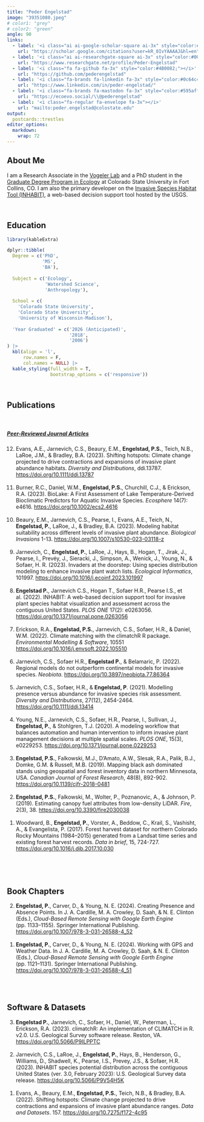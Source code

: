```yaml
---
title: "Peder Engelstad"
image: "39351080.jpeg"
# color1: "grey"
# color2: "green"
angle: 90
links:
  - label: '<i class="ai ai-google-scholar-square ai-3x" style="color:#4387f6"></i>'
    url: "https://scholar.google.com/citations?user=kR_0IvYAAAAJ&hl=en"
  - label: '<i class="ai ai-researchgate-square ai-3x" style="color:#00a39e"></i>'
    url: "https://www.researchgate.net/profile/Peder-Engelstad"
  - label: '<i class="fa fa-github fa-3x" style="color:#4B0082;"></i>'
    url: "https://github.com/pederengelstad"
  - label: '<i class="fa-brands fa-linkedin fa-3x" style="color:#0c64c4"></i>'
    url: "https://www.linkedin.com/in/peder-engelstad/"
  - label: '<i class="fa-brands fa-mastodon fa-3x" style="color:#595aff"></i>'
    url: "https://ecoevo.social/\\@pederengelstad"
  - label: '<i class="fa-regular fa-envelope fa-3x"></i>'
    url: "mailto:peder.engelstad@colostate.edu"
output:
  postcards::trestles
editor_options: 
  markdown: 
    wrap: 72
---
```


<script src="https://kit.fontawesome.com/cf9d584ea2.js" crossorigin="anonymous"></script>
<link rel="stylesheet" href="https://cdn.jsdelivr.net/gh/jpswalsh/academicons@1/css/academicons.min.css">

## About Me

I am a Research Associate in the <a href="https://www.vogelerlab.com/" target="_blank">Vogeler Lab</a> and a PhD student in the <a href="https://ecology.colostate.edu/" target="_blank">Graduate Degree Program in Ecology</a> at Colorado State University in Fort Collins, CO. I am also the primary developer on the <a href="https://gis.usgs.gov/inhabit" target="_blank"> Invasive Species Habitat Tool (INHABIT)</a>, a web-based decision support tool hosted by the USGS.


$~$

## Education

<style>
td, th {
   border: none!important;
}
</style>

```r
library(kableExtra)

dplyr::tibble(
  Degree = c('PhD', 
             'MS', 
             'BA'),
  
  Subject = c('Ecology', 
              'Watershed Science', 
              'Anthropology'),
  
  School = c(
    'Colorado State University',
    'Colorado State University',
    'University of Wisconsin-Madison'),
  
  'Year Graduated' = c('2026 (Anticipated)',
                       '2018',
                       '2006')
) |>
  kbl(align = 'l',
      row.names = F,
      col.names = NULL) |>
  kable_styling(full_width = T,
                bootstrap_options = c('responsive'))
```

$~$

## Publications


<!-- ##### <u>In Review</u> -->

<br>

##### <u>Peer-Reviewed Journal Articles</u>

<ol reversed>
  <li>
Evans, A.E., Jarnevich, C.S., Beaury, E.M., **Engelstad, P.S.**, Teich, N.B., LaRoe, J.M., & Bradley, B.A. (2023). Shifting hotspots: Climate change projected to drive contractions and expansions of invasive plant abundance habitats. *Diversity and Distributions*, ddi.13787. <a href="https://doi.org/10.1111/ddi.13787" target="_blank">https://doi.org/10.1111/ddi.13787</a>
  </li>
<br>
  <li>
Burner, R.C., Daniel, W.M., **Engelstad, P.S.**, Churchill, C.J., & Erickson, R.A. (2023). BioLake: A First Assessment of Lake Temperature-Derived Bioclimatic Predictors for Aquatic Invasive Species. *Ecosphere* 14(7): e4616. <a href="https://doi.org/10.1002/ecs2.4616" target="_blank">https://doi.org/10.1002/ecs2.4616</a>
  </li>
<br>
  <li>
Beaury, E.M., Jarnevich, C.S., Pearse, I., Evans, A.E., Teich, N., **Engelstad, P.**, LaRoe, J., & Bradley, B.A. (2023). Modeling habitat suitability across different levels of invasive plant abundance. *Biological Invasions* 1-13. <a href="https://doi.org/10.1007/s10530-023-03118-z" target="_blank">https://doi.org/10.1007/s10530-023-03118-z</a>
  </li>
<br>
  <li>
Jarnevich, C., **Engelstad, P.**, LaRoe, J., Hays, B., Hogan, T., Jirak, J., Pearse, I., Prevéy, J., Sieracki, J., Simpson, A., Wenick, J., Young, N., & Sofaer, H. R. (2023). Invaders at the doorstep: Using species distribution modeling to enhance invasive plant watch lists. *Ecological Informatics*, 101997. <a href="https://doi.org/10.1016/j.ecoinf.2023.101997" target="_blank">https://doi.org/10.1016/j.ecoinf.2023.101997</a>
  </li>
<br>
  <li>
**Engelstad P.**, Jarnevich C.S., Hogan T., Sofaer H.R., Pearse I.S., et al. (2022). INHABIT: A web-based decision support tool for invasive plant species habitat visualization and assessment across the contiguous United States. *PLOS ONE* 17(2): e0263056.
<a href="https://doi.org/10.1371/journal.pone.0263056" target="_blank">https://doi.org/10.1371/journal.pone.0263056</a>
  </li>
<br>
  <li>
Erickson, R.A., **Engelstad, P.S.**, Jarnevich, C.S., Sofaer, H.R., & Daniel, W.M. (2022). Climate matching with the climatchR R package. *Environmental Modelling & Software*, 10551 <a href="https://doi.org/10.1016/j.envsoft.2022.105510" target="_blank">https://doi.org/10.1016/j.envsoft.2022.105510</a>
  </li>
<br>
  <li>
Jarnevich, C.S., Sofaer H.R., **Engelstad P.**, & Belamaric, P. (2022). Regional models do not outperform continental models for invasive species. *Neobiota*. <a href="https://doi.org/10.3897/neobiota.77.86364" target="_blank">https://doi.org/10.3897/neobiota.77.86364</a>
  </li>
<br>
  <li>
Jarnevich, C.S., Sofaer, H.R., & **Engelstad, P**. (2021). Modelling presence versus abundance for invasive species risk assessment.
*Diversity and Distributions*, 27(12), 2454-2464. <a href="https://doi.org/10.1111/ddi.13414" target="_blank">https://doi.org/10.1111/ddi.13414</a>
  </li>
<br>
  <li>
Young, N.E., Jarnevich, C.S., Sofaer, H.R., Pearse, I., Sullivan, J., **Engelstad, P.**, & Stohlgren, T.J. (2020). A modeling workflow that balances automation and human intervention to inform invasive plant management decisions at multiple spatial scales. *PLOS ONE*, 15(3), e0229253. <a href="https://doi.org/10.1371/journal.pone.0229253" target="_blank">https://doi.org/10.1371/journal.pone.0229253</a>
  </li>
<br>
  <li>
**Engelstad, P.S.**, Falkowski, M.J., D'Amato, A.W., Slesak, R.A., Palik, B.J., Domke, G.M. & Russell, M.B. (2019). Mapping black ash dominated stands using geospatial and forest inventory data in northern Minnesota, USA. *Canadian Journal of Forest Research*, 48(8), 892-902. <a href="https://doi.org/10.1139/cjfr-2018-0481" target="_blank">https://doi.org/10.1139/cjfr-2018-0481</a>
  </li>
<br>
  <li>
**Engelstad, P.S.**, Falkowski, M., Wolter, P., Poznanovic, A., & Johnson, P. (2019). Estimating canopy fuel attributes from low-density LiDAR. *Fire*, 2(3), 38. <a href="https://doi.org/10.3390/fire2030038" target="_blank">https://doi.org/10.3390/fire2030038</a>
  </li>
<br>
  <li>
Woodward, B., **Engelstad, P.**, Vorster, A., Beddow, C., Krail, S., Vashisht, A., & Evangelista, P. (2017). Forest harvest dataset for northern Colorado Rocky Mountains (1984--2015) generated from a Landsat time series and existing forest harvest records. *Data in brief*, 15, 724-727. <a href="https://doi.org/10.1016/j.dib.2017.10.030" target="_blank">https://doi.org/10.1016/j.dib.2017.10.030</a>
  </li>
</ol>
<br>

<br>

## Book Chapters

<ol reversed>
  <li>
  **Engelstad, P.**, Carver, D., & Young, N. E. (2024). Creating Presence and Absence Points. In J. A. Cardille, M. A. Crowley, D. Saah, & N. E. Clinton (Eds.), *Cloud-Based Remote Sensing with Google Earth Engine* (pp. 1133–1155). Springer International Publishing. <a href="https://doi.org/10.1007/978-3-031-26588-4_52" target="_blank">https://doi.org/10.1007/978-3-031-26588-4_52</a>
  </li>
<br>
  <li>
**Engelstad, P.**, Carver, D., & Young, N. E. (2024). Working with GPS and Weather Data. In J. A. Cardille, M. A. Crowley, D. Saah, & N. E. Clinton (Eds.), *Cloud-Based Remote Sensing with Google Earth Engine* (pp. 1121–1131). Springer International Publishing. <a href="https://doi.org/10.1007/978-3-031-26588-4_51" target="_blank">https://doi.org/10.1007/978-3-031-26588-4_51</a>
  </li>
</ol>

<br>
<br>

## Software & Datasets

<ol reversed>
  <li>
**Engelstad P.**, Jarnevich, C., Sofaer, H., Daniel, W., Peterman, L., Erickson, R.A. (2023). climatchR: An implementation of CLIMATCH in R. v2.0. U.S. Geological Survey software release. Reston, VA. <a href="https://doi.org/10.5066/P9ILPPTC" target="_blank">https://doi.org/10.5066/P9ILPPTC</a>
  </li>
<br>
  <li>
Jarnevich, C.S., LaRoe, J., **Engelstad, P.**, Hays, B., Henderson, G., Williams, D., Shadwell, K., Pearse, I.S., Prevey, J.S.,  & Sofaer, H.R. (2023). INHABIT species potential distribution across the contiguous United States (ver. 3.0, February 2023): U.S. Geological Survey data release. <a href="https://doi.org/10.5066/P9V54H5K" target="_blank">https://doi.org/10.5066/P9V54H5K</a>
  </li>
<br>
  <li>
Evans, A., Beaury, E.M., **Engelstad, P.S.**, Teich, N.B., & Bradley, B.A. (2022). Shifting hotspots: Climate change projected to drive contractions and expansions of invasive plant abundance ranges. *Data and Datasets*. 157. <a href="https://doi.org/10.7275/f172-4c95" target="_blank">https://doi.org/10.7275/f172-4c95</a>
  </li>
</ol>
<br>

</font>

